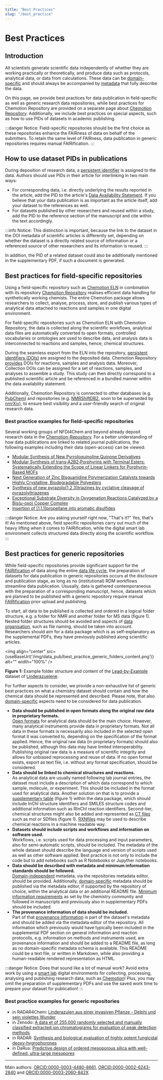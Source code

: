 ```yaml
---
title: "Best Practices"
slug: "/best_practice"
---
```



# Best Practices

## Introduction

All scientists generate scientific data independently of whether they are working practically or theoretically, and produce data such as protocols, analytical data, or data from calculations. These data can be [domain-specific](/docs/domain_guide) and should always be accompanied by [metadata](/docs/metadata) that fully describe the data.

On this page, we provide best practices for data publication in field-specific as well as generic research data repositories, while best practices for Chemotion Repository are provided on a separate page about [Chemotion Repository](/docs/chemotion_repo). Additionally, we include best practices on special aspects, such as how to use PIDs of datasets in academic publishing.

:::danger Notice:
Field-specific repositories should be the first choice as these repositories enhance the FAIRness of data on behalf of the submitters. To retain the same level of FAIRness, data publication in generic repositories requires manual FAIRification.
:::

## How to use dataset PIDs in publications

During deposition of research data, a [persistent identifier](/docs/pid) is assigned to the data. Authors should use PIDs in their article for interlinking in two main ways:

- For corresponding data, i.e. directly underlying the results reported in the article, add the PID to the article's [Data Availability Statement](/docs/data_availability_statement). If you believe that your data publication is as important as the article itself, add your dataset to the references as well.
- For datasets published by other researchers and reused within a study, add the PID to the reference section of the manuscript and cite within the text accordingly.

:::info Notice:
This distinction is important, because the link to the dataset in the DOI metadata of scientific articles is differently set, depending on whether the dataset is a directly related source of information or a referenced source of other researchers and its information is reused.
:::

In addition, the PID of a related dataset could also be additionally mentioned in the supplementary PDF, if such a document is generated.

## Best practices for field-specific repositories

Using a field-specific repository such as [Chemotion ELN](/docs/chemotion_eln) in combination with its repository [Chemotion Repository](/docs/chemotion_repo) realises efficient data handling for synthetically working chemists. The entire Chemotion package allows researchers to collect, analyse, process, store, and publish various types of analytical data attached to reactions and samples in one digital environment.

For field-specific repositories such as Chemotion ELN with Chemotion Repository, the data is collected along the scientific workflows, analytical data files are automatically converted to open formats, controlled vocabularies or ontologies are used to describe data, and analysis data is interconnected to reactions and samples, hence, chemical structures. 

During the seamless export from the ELN into the repository, [persistent identifiers (DOIs)](/docs/pid) are assigned to the deposited data. Chemotion Repository [provides](https://www.chemotion.net/docs/repo/doi) DOIs for reactions, samples and analysis data. Moreover, Collection DOIs can be assigned for a set of reactions, samples, and analyses to assemble a study. This study can then directly correspond to a published scientific article and be referenced in a bundled manner within the data availability statement.

Additionally, Chemotion Repository is connected to other databases (e.g. [PubChem](https://pubchem.ncbi.nlm.nih.gov/)) and repositories (e.g. [NMRShiftDB2](https://nmrshiftdb.nmr.uni-koeln.de/), soon to be superseded by [nmrXiv](https://nmrxiv.org/)), to ensure best visibility and a user-friendly search of original research data.

### Best practice examples for field-specific repositories

 Several working groups of NFDI4Chem and beyond already deposit research data in the [Chemotion-Repository](https://www.chemotion-repository.net/welcome). For a better understanding of how data publications are linked to related journal publications, the following examples including their data (open-access) can be viewed:

- [Modular Synthesis of New Pyrroloquinoline Quinone Derivatives](/docs/tba)
- [Modular Synthesis of trans‐A2B2‐Porphyrins with Terminal Esters: Systematically Extending the Scope of Linear Linkers for Porphyrin‐Based MOFs](https://doi.org/10.1002/chem.202003885)
- [Next Generation of Zinc Bisguanidine Polymerization Catalysts towards Highly Crystalline, Biodegradable Polyesters](https://doi.org/10.1002/anie.202008473)
- [Synthesis of new pyrazolo[1,2,3]triazines by cyclative cleavage of pyrazolyltriazenes](https://doi.org/10.3762/bjoc.17.187)
- [Exceptional Substrate Diversity in Oxygenation Reactions Catalyzed by a Bis(μ-oxo) Copper Complex](http://dx.doi.org/10.1002/chem.202000664)
- [Insertion of [1.1.1]propellane into aromatic disulfides](https://doi.org/10.3762/bjoc.15.114)

:::danger Notice:
Are you asking yourself right now, "That's it?" Yes, that's it! As mentioned above, field specific repositories carry out much of the heavy lifting when it comes to FAIRification, while the digital smart lab environment collects structured data directly along the scientific workflow.
:::

<!--- ![BestPractice](/img/topics/BestPractice.png) <br/>
**Figure 1:** Section of the experimental part in journal publication DOI: [10.1039/d1dt00832c](https://doi.org/10.1039/D1DT00832C), citation of data publication marked in orange. Ti: Shall we highlight supplementary PDFs and IUPAC recommendations from 1970?--->

## Best practices for generic repositories

While field-specific repositories provide significant support for the [FAIRification](/docs/fair) of data along the entire [data life cycle](/docs/data_life_cycle), the preparation of datasets for data publication in generic repositories occurs at the disclosure and publication stage, as long as no (institutional) RDM workflows streamline data publication. Ususally, data is gathered contemporaneous with the preparation of a corresponding manuscript, hence, datasets which are planned to be published with a generic repository require manual [FAIRification](/docs/fair) prior upload and publishing.

To start, all data to be published is collected and ordered in a logical folder structure, e.g. a folder for NMR and another folder for MS data (figure 1). Nested folder structures should be avoided and aspects of [data organisation](/docs/data_organisation), such as file naming, should be taken into account. Researchers should aim for a data package which is as self-explanatory as the supplemental PDFs, they have previously published along scientific articles.

<img align="center" src={useBaseUrl('/img/data_pub/best_practice_generic_folders_content.png')} alt="" width="100%" />

**Figure 1:** Example folder structure and content of the [Lead-by-Example](/docs/lbe_intro) dataset of [Linderazuelene](/docs/datasets/?doi=10.1002/ciuz.201900868).

For further aspects to consider, we provide a non-exhaustive list of generic best practices on what a chemistry dataset should contain and how the chemical data should be represented and described. Please note, that also [domain-specific](/docs/domain_guide) aspects need to be considered for data publication.

- **Data should be published in open formats along the original raw data in proprietary formats.**<br/>[Open formats](/docs/format_standards) for analytical data should be the main choice. However, many analytical instruments provide data in proprietary formats. Not all data in these formats is necessarily also included in the selected open format it was converted to, depending on the specification of the format applied. Hence, the original raw data (in proprietary formats) should also be published, although this data may have limited interoperability. Publishing original raw data is a measure of scientific integrity and allows for unbiased reprocessing and reuse of data. If no open format exists, export as text file, i.e. without any format specification, should be considered.
- **Data should be linked to chemical structures and reactions.**<br/>As analytical data are usually named following lab journal entries, the dataset must include a description of which data correspond to which sample, molecule, or experiment. This should be included in the format used for analytical data. Another solution on that is to provide a [supplementary table](/docs/machine-readable_chemical_structures/#provide-machine-readable-data-as-supplementary-table) (figure 1) within the data package, which should include InChI structure identifiers and SMILES structure codes and additional information such as RInChI reaction identifiers. Second-tier, chemical structures might also be added and represented as [CT files](/docs//ct_files) such as mol or SDfiles (figure 1). [RXNfiles](/docs//ct_files) may be used to describe chemical reactions in a machine readable way.
- **Datasets should include scripts and workflows and information on software used.**<br/>Workflows, i.e. scripts used for data processing and input parameters, also for semi-automatic scripts, should be included. The metadata of the whole dataset should describe the language and version of scripts used as well as other software applied. Best practice is not only to include the code but to add notebooks such as R Notebooks or Jupyther notebooks.
- **Data should be described with metadata and minimum information standards should be followed.**<br/>[Domain-independent](/docs/metadata/#domain-independent-metadata) metadata, via the repositories metadata editor, should be provided. Additionally, [domain-specific](/docs/metadata/#domain-specific-metadata) metadata should be published via the metadata editor, if supported by the repository of choice, within the analytical data or an additional README file. [Minimum information requirements](/docs/metadata/#minimum-information-standards-mi) as set by the chemistry community and followed in manuscripts and previously also in supplementary PDFs should be included.   
- **The provenance information of data should be included.**<br/>Part of that [provenance information](/docs/provenance) is part of the dataset's metadata and should be added via the metadata editor of the repository. All information which previously would have typically been included in the supplemental PDF section on general information and reaction protocolls, e.g. information on methods and instruments used, are provenance information and should be added to a README file, as long as no domain-specific metadata schema is available. This README could be a text file, or written in Markdown, while also providing a human-readable rendered representation as HTML.

:::danger Notice:
Does that sound like a lot of manual work? Avoid extra work by using a [smart lab](/docs/smartlab) digital environments for collecting, processing, analysing and publishing research data, such as [Chemotion](/docs/chemotion_eln)! Plus, you may omit the preparation of supplementary PDFs and use the saved work time to prepare your dataset for publication!
:::

### Best practice examples for generic repositories

- in RADAR4Chem: [Linderazulen aus einer invasiven Pflanze - Delphi und sein violettes Wunder](/docs/datasets/?doi=10.1002/ciuz.201900868)
- in Zenodo: [A data et of 255,000 randomly selected and manually classified extracted ion chromatograms for evaluation of peak detection methods](/docs/datasets/?doi=10.3390/metabo10040162)
- in RADAR: [Synthesis and biological evaluation of highly potent fungicidal deoxy-hygrophorones](/docs/datasets/?doi=10.3390/metabo10040162)
- in DaRus: [Predictive design of ordered mesoporous silica with well-defined, ultra-large mesopores](/docs/tba)

----
Main authors: [ORCID:0000-0003-4480-8661](https://orcid.org/0000-0003-4480-8661), [ORCID:0000-0002-6243-2840](https://orcid.org/0000-0002-6243-2840) and [ORCID:0000-0003-2060-842X](https://orcid.org/0000-0003-2060-842X)
